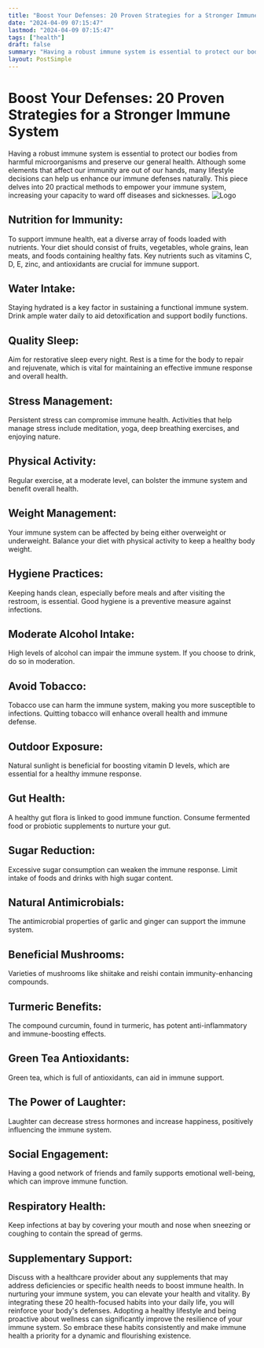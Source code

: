 ```yaml
---
title: "Boost Your Defenses: 20 Proven Strategies for a Stronger Immune System"
date: "2024-04-09 07:15:47"
lastmod: "2024-04-09 07:15:47"
tags: ["health"]
draft: false
summary: "Having a robust immune system is essential to protect our bodies from harmful microorganisms and preserve our general health. Although some elements that affect our immunity are out of our hands, many lifestyle decisions can help us enhance our immune defenses naturally. This piece delves into 20 practical methods to empower your immune system, increasing your capacity to ward off diseases and sicknesses."
layout: PostSimple
---
```

# Boost Your Defenses: 20 Proven Strategies for a Stronger Immune System
Having a robust immune system is essential to protect our bodies from harmful microorganisms and preserve our general health. Although some elements that affect our immunity are out of our hands, many lifestyle decisions can help us enhance our immune defenses naturally. This piece delves into 20 practical methods to empower your immune system, increasing your capacity to ward off diseases and sicknesses.
<img alt="Logo" src="https://cdn.seniorsselection.com/src_image/9765a83eef831664ff0694173519cb88.webp"/>
## Nutrition for Immunity:
To support immune health, eat a diverse array of foods loaded with nutrients. Your diet should consist of fruits, vegetables, whole grains, lean meats, and foods containing healthy fats. Key nutrients such as vitamins C, D, E, zinc, and antioxidants are crucial for immune support.
## Water Intake:
Staying hydrated is a key factor in sustaining a functional immune system. Drink ample water daily to aid detoxification and support bodily functions.
## Quality Sleep:
Aim for restorative sleep every night. Rest is a time for the body to repair and rejuvenate, which is vital for maintaining an effective immune response and overall health.
## Stress Management:
Persistent stress can compromise immune health. Activities that help manage stress include meditation, yoga, deep breathing exercises, and enjoying nature.
## Physical Activity:
Regular exercise, at a moderate level, can bolster the immune system and benefit overall health.
## Weight Management:
Your immune system can be affected by being either overweight or underweight. Balance your diet with physical activity to keep a healthy body weight.
## Hygiene Practices:
Keeping hands clean, especially before meals and after visiting the restroom, is essential. Good hygiene is a preventive measure against infections.
## Moderate Alcohol Intake:
High levels of alcohol can impair the immune system. If you choose to drink, do so in moderation.
## Avoid Tobacco:
Tobacco use can harm the immune system, making you more susceptible to infections. Quitting tobacco will enhance overall health and immune defense.
## Outdoor Exposure:
Natural sunlight is beneficial for boosting vitamin D levels, which are essential for a healthy immune response.
## Gut Health:
A healthy gut flora is linked to good immune function. Consume fermented food or probiotic supplements to nurture your gut.
## Sugar Reduction:
Excessive sugar consumption can weaken the immune response. Limit intake of foods and drinks with high sugar content.
## Natural Antimicrobials:
The antimicrobial properties of garlic and ginger can support the immune system.
## Beneficial Mushrooms:
Varieties of mushrooms like shiitake and reishi contain immunity-enhancing compounds.
## Turmeric Benefits:
The compound curcumin, found in turmeric, has potent anti-inflammatory and immune-boosting effects.
## Green Tea Antioxidants:
Green tea, which is full of antioxidants, can aid in immune support.
## The Power of Laughter:
Laughter can decrease stress hormones and increase happiness, positively influencing the immune system.
## Social Engagement:
Having a good network of friends and family supports emotional well-being, which can improve immune function.
## Respiratory Health:
Keep infections at bay by covering your mouth and nose when sneezing or coughing to contain the spread of germs.
## Supplementary Support:
Discuss with a healthcare provider about any supplements that may address deficiencies or specific health needs to boost immune health.
In nurturing your immune system, you can elevate your health and vitality. By integrating these 20 health-focused habits into your daily life, you will reinforce your body's defenses. Adopting a healthy lifestyle and being proactive about wellness can significantly improve the resilience of your immune system. So embrace these habits consistently and make immune health a priority for a dynamic and flourishing existence.
        